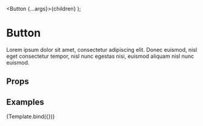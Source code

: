 
<Meta title="Components/Button" component={Button} />

  <Button {...args}>{children}</Button>
);

# Button

Lorem ipsum dolor sit amet, consectetur adipiscing elit. Donec euismod, nisl eget consectetur tempor, nisl nunc egestas nisi, euismod aliquam nisl nunc euismod.

## Props

<ArgsTable of={Button} />

## Examples

<Canvas>
  <Story
    name="Default"
    argTypes={{
      variant: {
        options: ["primary", "secondary"],
        control: { type: "radio" },
      },
    }}
    args={{
      children: "Hello World",
      variant: "primary",
    }}
  >
    {Template.bind({})}
  </Story>
</Canvas>
